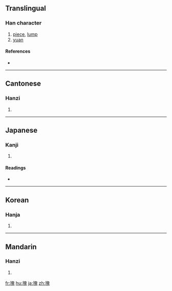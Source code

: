 {{also|凷|块}}
==Translingual==

===Han character===
{{Han char|rn=32|rad=土|as=10|sn=13|four=4611<sub>3</sub>|canj=土竹山戈 (GHUI)|ids=⿰[[土]][[鬼]]}}

# [[piece]], [[lump]]
# [[yuan]]

====References====
* {{Han ref|kx=0235.010|dkj=05319|dj=0472.280|hdz=10464.170|uh=584A|ud=22602|bh=B6F4|bd=46836}}

----

==Cantonese==

===Hanzi===
{{yue-hanzi|jyut=|y=faai3|sim=块}}

# {{defn|Cantonese}}

----

==Japanese==

===Kanji===
{{ja-kanji|grade=c|rs=土10}}

# {{defn|Japanese}}

====Readings====
* {{ja-readings|on=[[かい]] (kai)|kun=[[かたまり]] (katamari), [[つちくれ]] (tsuchikure)}}

----

==Korean==

===Hanja===
{{ko-hanja|hangeul=괴|rv=goe|mr=koe}}

# {{defn|Korean}}

----

==Mandarin==

===Hanzi===
{{cmn-hanzi|sim=块|pin=[[kuài]] ([[kuai4]])|wg=k'uai<sup>4</sup>}}

# {{defn|Mandarin}}

[[fr:塊]]
[[hu:塊]]
[[ja:塊]]
[[zh:塊]]
